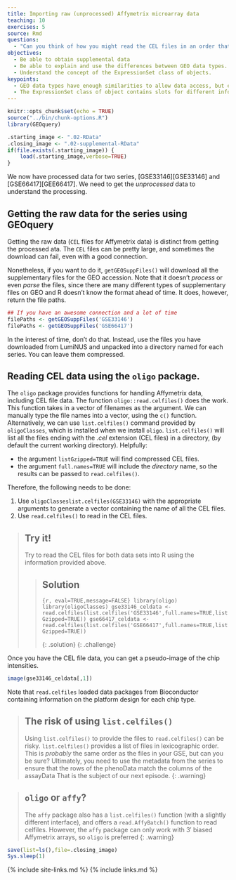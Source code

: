 ```yaml
---
title: Importing raw (unprocessed) Affymetrix microarray data
teaching: 10
exercises: 5
source: Rmd
questions:
  - "Can you think of how you might read the CEL files in an order that is guaranteed to match the  desired order?"
objectives:
  - Be able to obtain supplemental data
  - Be able to explain and use the differences between GEO data types.
  - Understand the concept of the ExpressionSet class of objects.
keypoints: 
  - GEO data types have enough similarities to allow data access, but enough differences to require specific type-specific steps.
  - The ExpressionSet class of object contains slots for different information associated  with a microarray experiment. 
---
```


```r
knitr::opts_chunk$set(echo = TRUE)
source("../bin/chunk-options.R")
library(GEOquery)

.starting_image <- ".02-RData"
.closing_image <- ".02-supplemental-RData"
if(file.exists(.starting_image)) {
    load(.starting_image,verbose=TRUE)
}
```

We now have processed data for two series, [GSE33146][GSE33146] and [GSE66417][GEE66417]. We need to get the _unprocessed_ data to understand the processing.

## Getting the raw data for the series using GEOquery

Getting the raw data (`CEL` files for Affymetrix data) is distinct from getting the processed ata. The `CEL` files can be pretty large, and sometimes the download can fail, even with a good connection.

Nonetheless, if you want to do it, `getGEOSuppFiles()` will download all the
supplementary files for the GEO accession. Note that it doesn't *process* or even *parse* the files,
since there are many different types of supplementary files on GEO and R doesn't know the format ahead of time. It does, however, return the file paths.

```r
## If you have an awesome connection and a lot of time
filePaths <- getGEOSuppFiles('GSE33146')
filePaths <- getGEOSuppFiles('GSE66417')
```

In the interest of time, don't do that. Instead, use the files you have downloaded from LumiNUS and
unpacked into a directory named for each series. You can leave them compressed.

## Reading CEL data using the `oligo` package.

The `oligo` package provides functions for handling Affymetrix data,
including CEL file data. The function `oligo::read.celfiles()` does
the work. This function takes in a vector of filenames as the
argument. We can manually type the file names into a vector, using the
`c()` function. Alternatively, we can use `list.celfiles()` command
provided by `oligoClasses`, which is installed when we install `oligo`.  `list.celfiles()` will list all the files
ending with the *.cel* extension (CEL files) in a directory, (by
default the current working directory). Helpfully:

- the argument `listGzipped=TRUE` will find compressed CEL files.
- the argument `full.names=TRUE` will include the _directory_ name, so the results can be passed to `read.celfiles()`. 

Therefore, the following needs to be done: 

1. Use `oligoClasseslist.celfiles(GSE33146)` with the appropriate arguments to generate a vector containing the name of all the CEL files.
2. Use `read.celfiles()` to read in the CEL files.

> ## Try it! 
>
> Try to read the CEL files for both data sets into R using the information provided above. 
>
> > ## Solution
> >
> > ```{r, eval=TRUE,message=FALSE}
> > library(oligo)
> > library(oligoClasses)
> > gse33146_celdata <- read.celfiles(list.celfiles('GSE33146',full.names=TRUE,listGzipped=TRUE))
> > gse66417_celdata <- read.celfiles(list.celfiles('GSE66417',full.names=TRUE,listGzipped=TRUE))
> > ```
> >
> {: .solution}
{: .challenge}


Once you have the CEL file data, you can get a pseudo-image of the chip intensities.

```r
image(gse33146_celdata[,1])
```

Note that `read.celfiles` loaded data packages from Bioconductor containing information on the platform design for each chip type.

> ## The risk of using  `list.celfiles()`
>
> Using `list.celfiles()` to provide the files to `read.celfiles()` can be risky.
> `list.celfiles()` provides a list of files in lexicographic order. This is *probably* the same
> order as the files in your GSE, but can you be sure? Ultimately, you need to use the metadata
> from the series to ensure that the rows of the phenoData match the columns of the assayData
> That is the subject of our next episode.
{: .warning}

> ## `oligo` or `affy`?
>
> The `affy` package also has a `list.celfiles()` function (with a
> slightly different interface), and offers a `read.AffyBatch()`
> function to read celfiles. However, the `affy` package can only work
> with 3′ biased Affymetrix arrays, so `oligo` is preferred
{: .warning}

```r
save(list=ls(),file=.closing_image)
Sys.sleep(1)
```
	
{% include site-links.md %} 
{% include links.md %} 
